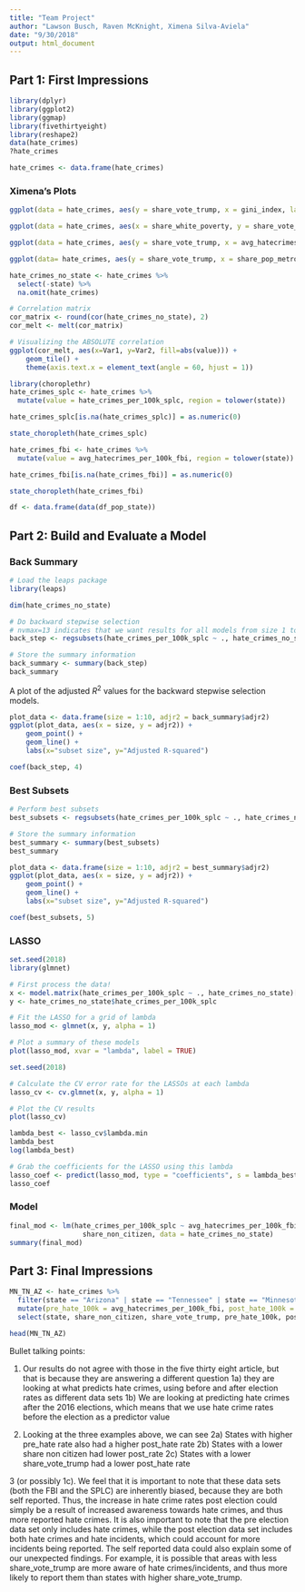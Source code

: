 ```yaml
---
title: "Team Project"
author: "Lawson Busch, Raven McKnight, Ximena Silva-Aviela"
date: "9/30/2018"
output: html_document
---
```


## Part 1: First Impressions

```r
library(dplyr)
library(ggplot2)
library(ggmap)
library(fivethirtyeight)
library(reshape2)
data(hate_crimes)
?hate_crimes

hate_crimes <- data.frame(hate_crimes)
```

### Ximena's Plots

```r
ggplot(data = hate_crimes, aes(y = share_vote_trump, x = gini_index, label = state)) + geom_point() +  geom_text(aes(label=state),hjust=0, vjust=0)

ggplot(data = hate_crimes, aes(x = share_white_poverty, y = share_vote_trump, label = state)) + geom_point() + geom_text(aes(label= state), hjust = 0, vjust = 0)

ggplot(data = hate_crimes, aes(y = share_vote_trump, x = avg_hatecrimes_per_100k_fbi, label = state)) + geom_point() + geom_text(aes(label = state), hjust = 0, vjust = 0)

ggplot(data= hate_crimes, aes(y = share_vote_trump, x = share_pop_metro, label = state)) + geom_point() + geom_text(aes(label = state))
```




```r
hate_crimes_no_state <- hate_crimes %>%
  select(-state) %>%
  na.omit(hate_crimes)

# Correlation matrix
cor_matrix <- round(cor(hate_crimes_no_state), 2)
cor_melt <- melt(cor_matrix)

# Visualizing the ABSOLUTE correlation
ggplot(cor_melt, aes(x=Var1, y=Var2, fill=abs(value))) + 
    geom_tile() + 
    theme(axis.text.x = element_text(angle = 60, hjust = 1))
```


```r
library(choroplethr)
hate_crimes_splc <- hate_crimes %>%
  mutate(value = hate_crimes_per_100k_splc, region = tolower(state))

hate_crimes_splc[is.na(hate_crimes_splc)] = as.numeric(0)

state_choropleth(hate_crimes_splc)
```

```r
hate_crimes_fbi <- hate_crimes %>%
  mutate(value = avg_hatecrimes_per_100k_fbi, region = tolower(state))

hate_crimes_fbi[is.na(hate_crimes_fbi)] = as.numeric(0)

state_choropleth(hate_crimes_fbi)
```

```r
df <- data.frame(data(df_pop_state))
```

## Part 2: Build and Evaluate a Model

### Back Summary

```r
# Load the leaps package
library(leaps)

dim(hate_crimes_no_state)

# Do backward stepwise selection
# nvmax=13 indicates that we want results for all models from size 1 to 13 (all possible  predictors)
back_step <- regsubsets(hate_crimes_per_100k_splc ~ ., hate_crimes_no_state, method = "backward", nvmax = 10)

# Store the summary information
back_summary <- summary(back_step)
back_summary
```

A plot of the adjusted $R^2$ values for the backward stepwise selection models.
```r
plot_data <- data.frame(size = 1:10, adjr2 = back_summary$adjr2)
ggplot(plot_data, aes(x = size, y = adjr2)) + 
    geom_point() + 
    geom_line() + 
    labs(x="subset size", y="Adjusted R-squared")
```

```r
coef(back_step, 4)
```

### Best Subsets

```r
# Perform best subsets
best_subsets <- regsubsets(hate_crimes_per_100k_splc ~ ., hate_crimes_no_state, nvmax = 10)

# Store the summary information
best_summary <- summary(best_subsets)
best_summary
```

```r
plot_data <- data.frame(size = 1:10, adjr2 = best_summary$adjr2)
ggplot(plot_data, aes(x = size, y = adjr2)) + 
    geom_point() + 
    geom_line() + 
    labs(x="subset size", y="Adjusted R-squared")
```

```r
coef(best_subsets, 5)
```

### LASSO

```r
set.seed(2018)
library(glmnet)

# First process the data!  
x <- model.matrix(hate_crimes_per_100k_splc ~ ., hate_crimes_no_state)[,-1]
y <- hate_crimes_no_state$hate_crimes_per_100k_splc

# Fit the LASSO for a grid of lambda
lasso_mod <- glmnet(x, y, alpha = 1)

# Plot a summary of these models
plot(lasso_mod, xvar = "lambda", label = TRUE)
```

```r
set.seed(2018)

# Calculate the CV error rate for the LASSOs at each lambda
lasso_cv <- cv.glmnet(x, y, alpha = 1)

# Plot the CV results
plot(lasso_cv)
```

```r
lambda_best <- lasso_cv$lambda.min
lambda_best
log(lambda_best)
```

```r
# Grab the coefficients for the LASSO using this lambda
lasso_coef <- predict(lasso_mod, type = "coefficients", s = lambda_best)
lasso_coef
```

### Model

```r
final_mod <- lm(hate_crimes_per_100k_splc ~ avg_hatecrimes_per_100k_fbi + share_vote_trump +
                  share_non_citizen, data = hate_crimes_no_state)
summary(final_mod)
```


## Part 3: Final Impressions
      

```r
MN_TN_AZ <- hate_crimes %>%
  filter(state == "Arizona" | state == "Tennessee" | state == "Minnesota") %>%
  mutate(pre_hate_100k = avg_hatecrimes_per_100k_fbi, post_hate_100k = hate_crimes_per_100k_splc) %>%
  select(state, share_non_citizen, share_vote_trump, pre_hate_100k, post_hate_100k)

head(MN_TN_AZ)
```


Bullet talking points:

1. Our results do not agree with those in the five thirty eight article, but that is because they are answering a different question
  1a) they are looking at what predicts hate crimes, using before and after election rates as different data sets
  1b) We are looking at predicting hate crimes after the 2016 elections, which means that we use hate crime rates before the election as a predictor value
  
2. Looking at the three examples above, we can see
    2a) States with higher pre_hate rate also had a higher post_hate rate
    2b) States with a lower share non citizen had lower post_rate
    2c) States with a lower share_vote_trump had a lower post_hate rate
    
3 (or possibly 1c). We feel that it is important to note that these data sets (both the FBI and the SPLC) are inherently biased, because they are both self reported. Thus, the increase in hate crime rates post election could simply be a result of increased awareness towards hate crimes, and thus more reported hate crimes. It is also important to note that the pre election data set only includes hate crimes, while the post election data set includes both hate crimes and hate incidents, which could account for more incidents being reported.
  The self reported data could also explain some of our unexpected findings. For example, it is possible that areas with less share_vote_trump are more aware of hate crimes/incidents, and thus more likely to report them than states with higher share_vote_trump.